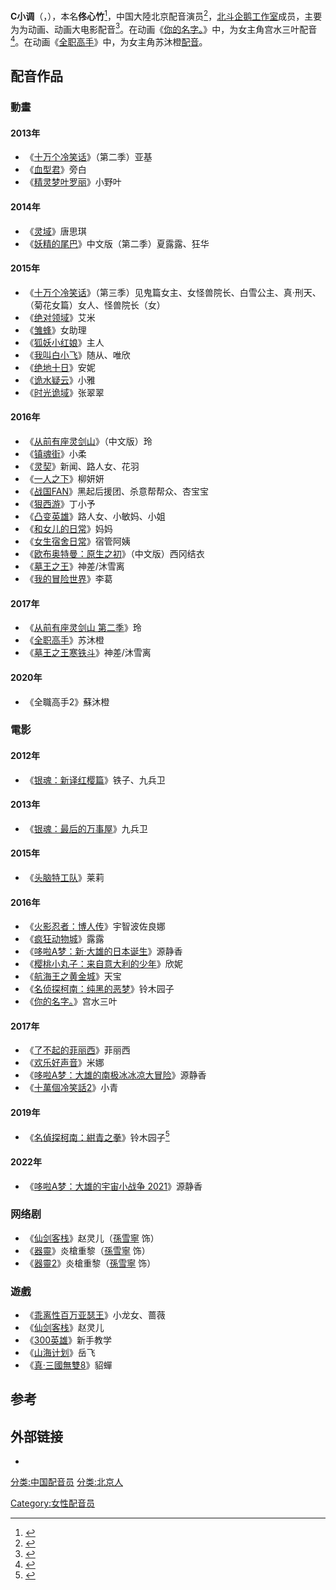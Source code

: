{{for|於C音開始的音樂的[[小調|小調]]|C小調}}
{{配音演员
|名字 = C小调
|本名 = 佟心竹
|英文名 = Olivia
|出生地 = {{CHNML}}[[北京|北京]][[朝阳区|朝阳区]]
|國籍 = {{PRC}}
|生年 = 1990
|生月 = 12
|生日 = 8
|配演語言 = [[中文|中文]]
|代表作 = 《[[你的名字。|你的名字。]]》 宫水三叶<ref name="52fuqing"/><br/>《[[灵域|灵域]]》唐思琪<br/>《[[从前有座灵剑山|从前有座灵剑山]]》玲<ref name="_17173"/><br/>《[[新·大雄的日本诞生|新·大雄的日本诞生]]》静香<br/>《[[大雄的南极冰冰凉大冒险|-{zh-hans:大雄的南极冰冰凉大冒险;zh-tw:大雄的南極冰天雪地大冒險;zh-hk:大雄之南極凍冰冰大冒險}-]]》静香<br/>《[[大雄的宇宙小戰爭_2021|大雄的宇宙小戰爭 2021]]》静香<br/>《[[仙剑客栈|仙剑客栈]]》赵灵儿<br/>《[[全职高手|全职高手]]》苏沐橙
}}
'''C小调'''（{{lang-en|Olivia Tong}}，{{bd|1990年|12月8日}}），本名'''佟心竹'''<ref name="52fuqing">{{Cite web|title=你的名字完整中文配音演员表介绍 男女主角配音分别是谁_电视剧_忒有料|url=https://www.52fuqing.com/newsshow-1288910-3.html|accessdate=2019-08-13|work=www.52fuqing.com|archive-date=2019-08-13|archive-url=https://web.archive.org/web/20190813102144/https://www.52fuqing.com/newsshow-1288910-3.html|dead-url=no}}</ref>，中国大陸北京配音演员<ref>{{Cite web|title=佟心竹 (豆瓣)|url=https://movie.douban.com/celebrity/1361154/|accessdate=2019-08-13|work=movie.douban.com|archive-date=2019-10-25|archive-url=https://web.archive.org/web/20191025022306/https://movie.douban.com/celebrity/1361154/|dead-url=no}}</ref>，[[北斗企鹅工作室|北斗企鹅工作室]]成员，主要为为动画、动画大电影配音<ref name="_17173">{{Cite web|title=《300英雄》邀C小调-Olivia献声系统语音_网络游戏新闻_17173.com中国游戏第一门户站|url=http://news.17173.com/content/2016-03-17/20160317145810909.shtml|accessdate=2019-08-13|work=news.17173.com|archive-date=2019-10-24|archive-url=https://web.archive.org/web/20191024101606/http://news.17173.com/content/2016-03-17/20160317145810909.shtml|dead-url=no}}</ref>。在动画《[[你的名字。|你的名字。]]》中，为女主角宫水三叶配音<ref>{{Cite web |url=http://ent.qq.com/a/20161212/035747.htm?t=1481545075821#p=1 |title=《你的名字。》内地票房近五亿 首发国语版预告 |accessdate=2017-02-16 |archive-date=2017-04-07 |archive-url=https://web.archive.org/web/20170407233925/http://ent.qq.com/a/20161212/035747.htm?t=1481545075821#p=1 |dead-url=no }}</ref>。在动画《[[全职高手|全职高手]]》中，为女主角苏沐橙[[配音|配音]]。

== 配音作品 ==
=== 動畫 ===
==== 2013年 ====
*《[[十万个冷笑话|十万个冷笑话]]》（第二季）亚基  
*《[[血型君|血型君]]》旁白
*《[[精灵梦叶罗丽|精灵梦叶罗丽]]》小野叶

==== 2014年 ====
*《[[灵域|灵域]]》唐思琪  
*《[[妖精的尾巴|妖精的尾巴]]》中文版（第二季）夏露露、狂华

==== 2015年 ====
*《[[十万个冷笑话|十万个冷笑话]]》（第三季）见鬼篇女主、女怪兽院长、白雪公主、真·刑天、（菊花女篇）女人、怪兽院长（女） 
*《[[绝对领域|绝对领域]]》艾米
*《[[雏蜂|雏蜂]]》女助理   
*《[[狐妖小红娘|狐妖小红娘]]》主人   
*《[[我叫白小飞|我叫白小飞]]》随从、唯欣   
*《[[绝地十日|绝地十日]]》安妮   
*《[[诡水疑云|诡水疑云]]》小雅   
*《[[时光诡域|时光诡域]]》张翠翠

==== 2016年 ====
*《[[从前有座灵剑山|从前有座灵剑山]]》（中文版）玲   
*《[[镇魂街|镇魂街]]》小柔  
*《[[灵契|灵契]]》新闻、路人女、花羽   
*《[[一人之下|一人之下]]》柳妍妍   
*《[[战国FAN|战国FAN]]》黑起后援团、杀意帮帮众、杏宝宝   
*《[[狠西游|狠西游]]》丁小予 
*《[[凸变英雄|凸变英雄]]》路人女、小敏妈、小姐  
*《[[和女儿的日常|和女儿的日常]]》妈妈  
*《[[女生宿舍日常|女生宿舍日常]]》宿管阿姨  
*《[[欧布奥特曼：原生之初|欧布奥特曼：原生之初]]》（中文版）西冈结衣   
*《[[墓王之王|墓王之王]]》神差/沐雪离   
*《[[我的冒险世界|我的冒险世界]]》李葛

==== 2017年 ====
*《[[从前有座灵剑山|从前有座灵剑山 第二季]]》玲   
*《[[全职高手|全职高手]]》苏沐橙  
*《[[墓王之王寒铁斗|墓王之王寒铁斗]]》神差/沐雪离

==== 2020年 ====
*《全職高手2》蘇沐橙

=== 電影 ===
==== 2012年 ====
*《[[银魂：新译红樱篇|银魂：新译红樱篇]]》铁子、九兵卫
==== 2013年 ====
*《[[银魂：最后的万事屋|银魂：最后的万事屋]]》九兵卫
==== 2015年 ====
*《[[头脑特工队|头脑特工队]]》莱莉
==== 2016年 ====
*《[[火影忍者劇場版：慕留人|火影忍者：博人传]]》宇智波佐良娜   
*《[[疯狂动物城|疯狂动物城]]》露露   
*《[[哆啦A梦：新·大雄的日本诞生|哆啦A梦：新·大雄的日本诞生]]》源静香  
*《[[樱桃小丸子：来自意大利的少年|樱桃小丸子：来自意大利的少年]]》欣妮 
*《[[航海王之黄金城|航海王之黄金城]]》天宝 
*《[[名侦探柯南：纯黑的恶梦|名侦探柯南：纯黑的恶梦]]》铃木园子   
*《[[你的名字。|你的名字。]]》宫水三叶 
==== 2017年 ====
*《[[了不起的菲丽西|了不起的菲丽西]]》菲丽西   
*《[[欢乐好声音|欢乐好声音]]》米娜
*《[[哆啦A梦：大雄的南极冰冰凉大冒险|哆啦A梦：大雄的南极冰冰凉大冒险]]》源静香
*《[[十萬個冷笑話2|十萬個冷笑話2]]》小青
==== 2019年 ====
*《[[名偵探柯南：紺青之拳|名偵探柯南：紺青之拳]]》铃木园子<ref>{{cite web|url=http://www.cfs-cn.com/Item/3312.aspx|title=九月上映《检察方的罪人》《名侦探柯南：绀青之拳》|publisher=[[长春电影制片厂|长春电影制片厂]]|date=2019-08-27|accessdate=2019-09-16|archiveurl=https://web.archive.org/web/20190916033927/http://www.cfs-cn.com/Item/3312.aspx|archivedate=2019-09-16|dead-url=no}}</ref>
==== 2022年 ====
*《[[大雄的宇宙小戰爭_2021|哆啦A梦：大雄的宇宙小战争 2021]]》源静香

=== 网络剧 ===
*《[[仙剑客栈|仙剑客栈]]》赵灵儿（[[孫雪寧|孫雪寧]] 饰）
*《[[器靈|器靈]]》炎槍重黎（[[孫雪寧|孫雪寧]] 饰）
*《[[器靈2|器靈2]]》炎槍重黎（[[孫雪寧|孫雪寧]] 饰）

=== 遊戲 ===
*《[[乖离性百万亚瑟王|乖离性百万亚瑟王]]》小龙女、蔷薇  
*《[[仙剑客栈|仙剑客栈]]》赵灵儿 
*《[[300英雄|300英雄]]》新手教学   
*《[[山海计划|山海计划]]》岳飞
*《[[真·三國無雙8|真·三國無雙8]]》貂蟬

==参考==
{{reflist}}

==外部链接==
*{{Sinaweibo|shintake}}

{{北斗企鹅工作室}}

[[分类:中国配音员|分类:中国配音员]]
[[分类:北京人|分类:北京人]]
[[Category:女性配音员|Category:女性配音员]]
